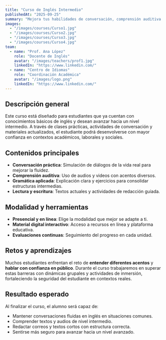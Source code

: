 ---
title: "Curso de Inglés Intermedio"
publishedAt: "2025-09-25"
summary: "Mejora tus habilidades de conversación, comprensión auditiva y gramática en un entorno dinámico y práctico."
images:
  - "/images/courses/Curso1.jpg"
  - "/images/courses/Curso2.jpg"
  - "/images/courses/Curso3.jpg"
  - "/images/courses/Curso4.jpg"
team:
  - name: "Prof. Ana López"
    role: "Docente de Inglés"
    avatar: "/images/teachers/prof1.jpg"
    linkedIn: "https://www.linkedin.com/"
  - name: "Centro de Idiomas"
    role: "Coordinación Académica"
    avatar: "/images/logo.png"
    linkedIn: "https://www.linkedin.com/"
---

## Descripción general

Este curso está diseñado para estudiantes que ya cuentan con conocimientos básicos de inglés y desean avanzar hacia un nivel intermedio. A través de clases prácticas, actividades de conversación y materiales actualizados, el estudiante podrá desenvolverse con mayor confianza en contextos académicos, laborales y sociales.  

## Contenidos principales

- **Conversación práctica**: Simulación de diálogos de la vida real para mejorar la fluidez.  
- **Comprensión auditiva**: Uso de audios y videos con acentos diversos.  
- **Gramática aplicada**: Explicación clara y ejercicios para consolidar estructuras intermedias.  
- **Lectura y escritura**: Textos actuales y actividades de redacción guiada.  

## Modalidad y herramientas

- **Presencial y en línea**: Elige la modalidad que mejor se adapte a ti.  
- **Material digital interactivo**: Acceso a recursos en línea y plataforma educativa.  
- **Evaluaciones continuas**: Seguimiento del progreso en cada unidad.  

## Retos y aprendizajes

Muchos estudiantes enfrentan el reto de **entender diferentes acentos** y **hablar con confianza en público**. Durante el curso trabajaremos en superar estas barreras con dinámicas grupales y actividades de inmersión, fortaleciendo la seguridad del estudiante en contextos reales.  

## Resultado esperado

Al finalizar el curso, el alumno será capaz de:  
- Mantener conversaciones fluidas en inglés en situaciones comunes.  
- Comprender textos y audios de nivel intermedio.  
- Redactar correos y textos cortos con estructura correcta.  
- Sentirse más seguro para avanzar hacia un nivel avanzado.  
